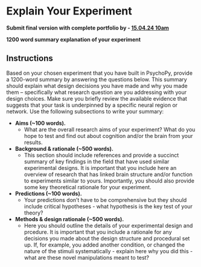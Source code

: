 # Explain Your Experiment 

**Submit final version with complete portfolio by - [15.04.24 10am]{.underline}**

**1200 word summary explanation of your experiment**

## Instructions

Based on your chosen experiment that you have built in PsychoPy, provide a 1200-word summary by answering the questions below. This summary should explain what design decisions you have made and why you made them -- specifically what research question are you addressing with your design choices. Make sure you briefly review the available evidence that suggests that your task is underpinned by a specific neural region or network. Use the following subsections to write your summary:

-   **Aims (\~100 words).**
    -   What are the overall research aims of your experiment? What do you hope to test and find out about cognition and/or the brain from your results.
-   **Background & rationale (\~500 words).**
    -   This section should include references and provide a succinct summary of key findings in the field that have used similar experimental designs. It is important that you include here an overview of research that has linked brain structure and/or function to experiments similar to yours. Importantly, you should also provide some key theoretical rationale for your experiment.\
-   **Predictions (\~100 words).**
    -   Your predictions don't have to be comprehensive but they should include critical hypotheses - what hypothesis is the key test of your theory?
-   **Methods & design rationale (\~500 words).**
    -   Here you should outline the details of your experimental design and prcedure. It is important that you include a rationale for any decisions you made about the design structure and procedural set up. If, for example, you added another condition, or changed the nature of the stimuli systematically - explain here why you did this - what are these novel manipulations meant to test?
